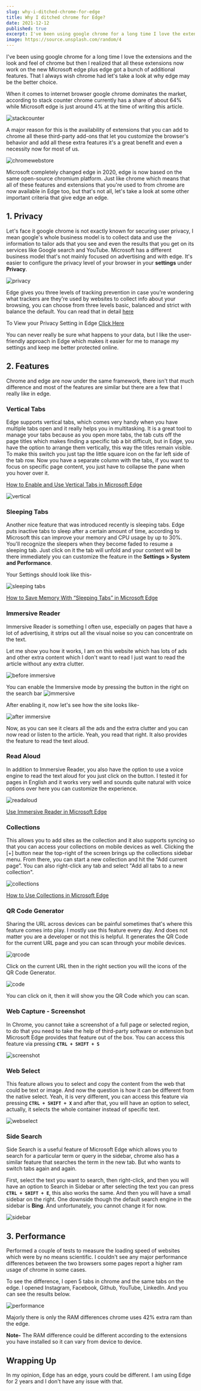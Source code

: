 ```yaml
---
slug: why-i-ditched-chrome-for-edge
title: Why I ditched chrome for Edge?
date: 2021-12-12
published: true
excerpt: I've been using google chrome for a long time I love the extensions and the look and feel of chrome but then I realized that all these extensions now work on the new Microsoft edge plus edge got a bunch of additional features. That I always wish chrome had let's take a look at why edge may be the better choice.
image: https://source.unsplash.com/random/4
---
```


I've been using google chrome for a long time I love the extensions and the look and feel of chrome but then I realized that all these extensions now work on the new Microsoft edge plus edge got a bunch of additional features. That I always wish chrome had let's take a look at why edge may be the better choice.

When it comes to internet browser google chrome dominates the market, according to stack counter chrome currently has a share of about 64% while Microsoft edge is just around 4% at the time of writing this article.

![stackcounter](https://i.imgur.com/dWbwG48.png)

A major reason for this is the availability of extensions that you can add to chrome all these third-party add-ons that let you customize the browser's behavior and add all these extra features it's a great benefit and even a necessity now for most of us.

![chromewebstore](https://i.imgur.com/F5obedQ.png)

Microsoft completely changed edge in 2020, edge is now based on the same open-source chromium platform. Just like chrome which means that all of these features and extensions that you're used to from chrome are now available in Edge too, but that's not all, let's take a look at some other important criteria that give edge an edge.

## 1. Privacy

Let's face it google chrome is not exactly known for securing user privacy, I mean google's whole business model is to collect data and use the information to tailor ads that you see and even the results that you get on its services like Google search and YouTube. Microsoft has a different business model that's not mainly focused on advertising and with edge. It's easier to configure the privacy level of your browser in your **settings** under **Privacy**.

![privacy](https://i.imgur.com/yMAICdH.png)

Edge gives you three levels of tracking prevention in case you're wondering what trackers are they're used by websites to collect info about your browsing, you can choose from three levels basic, balanced and strict with balance the default. You can read that in detail [here](https://rb.gy/ffplnz)

To View your Privacy Setting in Edge [Click Here](edge://settings/privacy)

You can never really be sure what happens to your data, but I like the user-friendly approach in Edge which makes it easier for me to manage my settings and keep me better protected online.

## 2. Features

Chrome and edge are now under the same framework, there isn't that much difference and most of the features are similar but there are a few that I really like in edge.

### Vertical Tabs

Edge supports vertical tabs, which comes very handy when you have multiple tabs open and it really helps you in multitasking. It is a great tool to manage your tabs because as you open more tabs, the tab cuts off the page titles which makes finding a specific tab a bit difficult, but in Edge, you have the option to arrange them vertically, this way the titles remain visible. To make this switch you just tap the little square icon on the far left side of the tab row. Now you have a separate column with the tabs, if you want to focus on specific page content, you just have to collapse the pane when you hover over it.

[How to Enable and Use Vertical Tabs in Microsoft Edge](https://www.howtogeek.com/697986/how-to-enable-and-use-vertical-tabs-in-microsoft-edge/ "How to Enable and Use Vertical Tabs in Microsoft Edge")

![vertical](https://imgur.com/H9orNLW.png)

### Sleeping Tabs

Another nice feature that was introduced recently is sleeping tabs. Edge puts inactive tabs to sleep after a certain amount of time, according to Microsoft this can improve your memory and CPU usage by up to 30%. You'll recognize the sleepers when they become faded to resume a sleeping tab. Just click on it the tab will unfold and your content will be there immediately you can customize the feature in the **Settings > System and Performance**.

Your Settings should look like this-

![sleeping tabs](https://i.imgur.com/TjBRzkf.png)

[How to Save Memory With “Sleeping Tabs” in Microsoft Edge](https://www.howtogeek.com/712570/how-to-save-memory-with-sleeping-tabs-in-microsoft-edge/)

### Immersive Reader

Immersive Reader is something I often use, especially on pages that have a lot of advertising, it strips out all the visual noise so you can concentrate on the text.

Let me show you how it works, I am on this website which has lots of ads and other extra content which I don't want to read I just want to read the article without any extra clutter.

![before immersive](https://i.imgur.com/YcltFhv.gif)

You can enable the Immersive mode by pressing the button in the right on the search bar
![immersive](https://i.imgur.com/vGZ6vFd.png)

After enabling it, now let's see how the site looks like-

![after immersive](https://i.imgur.com/iO9BIjv.gif)

Now, as you can see it clears all the ads and the extra clutter and you can now read or listen to the article. Yeah, you read that right. It also provides the feature to read the text aloud.

### Read Aloud

In addition to Immersive Reader, you also have the option to use a voice engine to read the text aloud for you just click on the button. I tested it for pages in English and it works very well and sounds quite natural with voice options over here you can customize the experience.

![readaloud](https://i.imgur.com/8DhyJAc.png)

[Use Immersive Reader in Microsoft Edge](https://support.microsoft.com/en-us/topic/use-immersive-reader-in-microsoft-edge-78a7a17d-52e1-47ee-b0ac-eff8539015e1)

### Collections

This allows you to add sites as the collection and it also supports syncing so that you can access your collections on mobile devices as well. Clicking the [+] button near the top-right of the screen brings up the collections sidebar menu. From there, you can start a new collection and hit the “Add current page”. You can also right-click any tab and select "Add all tabs to a new collection".

![collections](https://rb.gy/hgniiw)

[How to Use Collections in Microsoft Edge](https://www.howtogeek.com/532656/how-to-enable-and-use-collections-in-microsoft-edge/)

### QR Code Generator

Sharing the URL across devices can be painful sometimes that's where this feature comes into play. I mostly use this feature every day. And does not matter you are a developer or not this is helpful. It generates the QR Code for the current URL page and you can scan through your mobile devices.

![qrcode](https://i.imgur.com/MvpVS8k.png)

Click on the current URL then in the right section you will the icons of the QR Code Generator.

![code](https://i.imgur.com/ndnDvVr.png)

You can click on it, then it will show you the QR Code which you can scan.

### Web Capture - Screenshot

In Chrome, you cannot take a screenshot of a full page or selected region, to do that you need to take the help of third-party software or extension but Microsoft Edge provides that feature out of the box. You can access this feature via pressing **`CTRL + SHIFT + S`**

![screenshot](https://i.imgur.com/I5rYzYU.png)

### Web Select

This feature allows you to select and copy the content from the web that could be text or image. And now the question is how it can be different from the native select. Yeah, it is very different, you can access this feature via pressing **`CTRL + SHIFT + X`** and after that, you will have an option to select, actually, it selects the whole container instead of specific text.

![webselect](https://i.imgur.com/rGYwAlg.png)

### Side Search

Side Search is a useful feature of Microsoft Edge which allows you to search for a particular term or query in the sidebar, chrome also has a similar feature that searches the term in the new tab. But who wants to switch tabs again and again.

First, select the text you want to search, then right-click, and then you will have an option to Search in Sidebar or after selecting the text you can press **`CTRL + SHIFT + E`**, this also works the same. And then you will have a small sidebar on the right. One downside though the default search engine in the sidebar is **Bing**. And unfortunately, you cannot change it for now.

![sidebar](https://i.imgur.com/NbBxrI4.png)

## 3. Performance

Performed a couple of tests to measure the loading speed of websites which were by no means scientific. I couldn't see any major performance differences between the two browsers some pages report a higher ram usage of chrome in some cases.

To see the difference, I open 5 tabs in chrome and the same tabs on the edge. I opened Instagram, Facebook, Github, YouTube, LinkedIn. And you can see the results below.

![performance](https://imgur.com/bLCPB0s.png)

Majorly there is only the RAM differences chrome uses 42% extra ram than the edge.

**Note-** The RAM difference could be different according to the extensions you have installed so it can vary from device to device.

## Wrapping Up

In my opinion, Edge has an edge, yours could be different. I am using Edge for 2 years and I don't have any issue with that.
